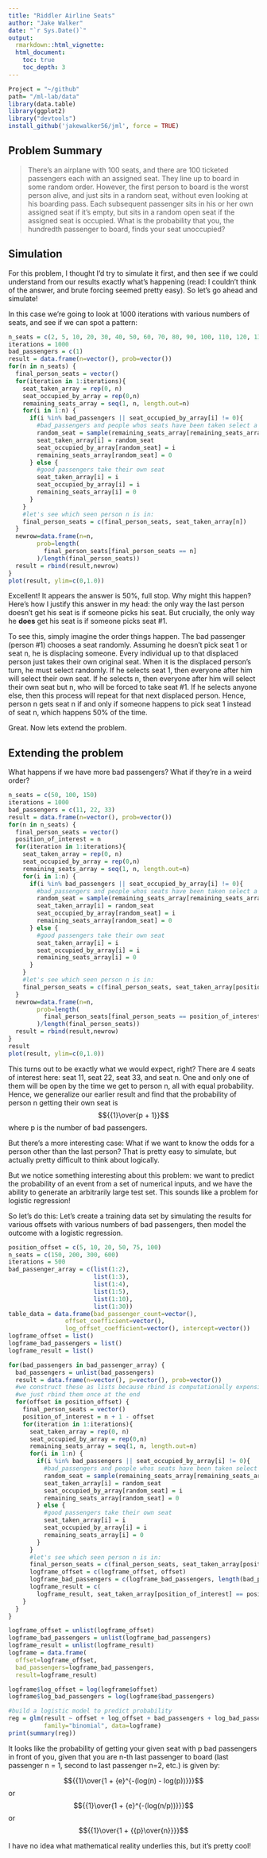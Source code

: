 ```yaml
---
title: "Riddler Airline Seats"
author: "Jake Walker"
date: "`r Sys.Date()`"
output:
  rmarkdown::html_vignette:
  html_document:
    toc: true
    toc_depth: 3
---
```


```r
Project = "~/github"
path= "/ml-lab/data"
library(data.table)
library(ggplot2)
library("devtools")
install_github('jakewalker56/jml', force = TRUE)
```

## Problem Summary
>There’s an airplane with 100 seats, and there are 100 ticketed passengers each with an assigned seat. They line up to board in some random order. However, the first person to board is the worst person alive, and just sits in a random seat, without even looking at his boarding pass. Each subsequent passenger sits in his or her own assigned seat if it’s empty, but sits in a random open seat if the assigned seat is occupied. What is the probability that you, the hundredth passenger to board, finds your seat unoccupied?

## Simulation
For this problem, I thought I'd try to simulate it first, and then see if we could understand from our results exactly what's happening (read: I couldn't think of the answer, and brute forcing seemed pretty easy). So let's go ahead and simulate!

In this case we're going to look at 1000 iterations with various numbers of seats, and see if we can spot a pattern:


```r
n_seats = c(2, 5, 10, 20, 30, 40, 50, 60, 70, 80, 90, 100, 110, 120, 130, 140)
iterations = 1000
bad_passengers = c(1)
result = data.frame(n=vector(), prob=vector())
for(n in n_seats) {
  final_person_seats = vector()
  for(iteration in 1:iterations){ 
    seat_taken_array = rep(0, n)
    seat_occupied_by_array = rep(0,n)
    remaining_seats_array = seq(1, n, length.out=n)
    for(i in 1:n) {
      if(i %in% bad_passengers || seat_occupied_by_array[i] != 0){
        #bad_passengers and people whos seats have been taken select a random unclaimed seat
        random_seat = sample(remaining_seats_array[remaining_seats_array != 0], 1)
        seat_taken_array[i] = random_seat
        seat_occupied_by_array[random_seat] = i
        remaining_seats_array[random_seat] = 0
      } else {
        #good passengers take their own seat
        seat_taken_array[i] = i
        seat_occupied_by_array[i] = i
        remaining_seats_array[i] = 0
      }
    }
    #let's see which seen person n is in:
    final_person_seats = c(final_person_seats, seat_taken_array[n])
  }
  newrow=data.frame(n=n,
        prob=length(
          final_person_seats[final_person_seats == n]
        )/length(final_person_seats))
  result = rbind(result,newrow)
}
plot(result, ylim=c(0,1.0))
```

Excellent!  It appears the answer is 50%, full stop.  Why might this happen?  Here's how I justify this answer in my head: the only way the last person doesn't get his seat is if someone picks his seat.  But crucially, the only way he **does** get his seat is if someone picks seat #1.

To see this, simply imagine the order things happen.  The bad passenger (person #1) chooses a seat randomly.  Assuming he doesn't pick seat 1 or seat n, he is displacing someone.  Every individual up to that displaced person just takes their own original seat.  When it is the displaced person's turn, he must select randomly.  If he selects seat 1, then everyone after him will select their own seat.  If he selects n, then everyone after him will select their own seat but n, who will be forced to take seat #1.  If he selects anyone else, then this process will repeat for that next displaced person. Hence, person n gets seat n if and only if someone happens to pick seat 1 instead of seat n, which happens 50% of the time.

Great.  Now lets extend the problem.

## Extending the problem

What happens if we have more bad passengers?  What if they're in a weird order?
```r
n_seats = c(50, 100, 150)
iterations = 1000
bad_passengers = c(11, 22, 33)
result = data.frame(n=vector(), prob=vector())
for(n in n_seats) {
  final_person_seats = vector()
  position_of_interest = n
  for(iteration in 1:iterations){ 
    seat_taken_array = rep(0, n)
    seat_occupied_by_array = rep(0,n)
    remaining_seats_array = seq(1, n, length.out=n)
    for(i in 1:n) {
      if(i %in% bad_passengers || seat_occupied_by_array[i] != 0){
        #bad_passengers and people whos seats have been taken select a random unclaimed seat
        random_seat = sample(remaining_seats_array[remaining_seats_array != 0], 1)
        seat_taken_array[i] = random_seat
        seat_occupied_by_array[random_seat] = i
        remaining_seats_array[random_seat] = 0
      } else {
        #good passengers take their own seat
        seat_taken_array[i] = i
        seat_occupied_by_array[i] = i
        remaining_seats_array[i] = 0
      }
    }
    #let's see which seen person n is in:
    final_person_seats = c(final_person_seats, seat_taken_array[position_of_interest])
  }
  newrow=data.frame(n=n,
        prob=length(
          final_person_seats[final_person_seats == position_of_interest]
        )/length(final_person_seats))
  result = rbind(result,newrow)
}
result
plot(result, ylim=c(0,1.0))
```

This turns out to be exactly what we would expect, right?  There are 4 seats of interest here: seat 11, seat 22, seat 33, and seat n.  One and only one of them will be open by the time we get to person n, all with equal probability.  Hence, we generalize our earlier result and find that the probability of person n getting their own seat is $${{1}\over{p + 1}}$$ where p is the number of bad passengers.

But there's a more interesting case:  What if we want to know the odds for a person other than the last person?  That is pretty easy to simulate, but actually pretty difficult to think about logically.  

But we notice something interesting about this problem: we want to predict the probability of an event from a set of numerical inputs, and we have the ability to generate an arbitrarily large test set.  This sounds like a problem for logistic regression!

So let's do this:  Let's create a training data set by simulating the results for various offsets with various numbers of bad passengers, then model the outcome with a logistic regression.

```r
position_offset = c(5, 10, 20, 50, 75, 100)
n_seats = c(150, 200, 300, 600)
iterations = 500
bad_passenger_array = c(list(1:2), 
                        list(1:3), 
                        list(1:4), 
                        list(1:5), 
                        list(1:10), 
                        list(1:30))
table_data = data.frame(bad_passenger_count=vector(),
                offset_coefficient=vector(),
                log_offset_coefficient=vector(), intercept=vector())
logframe_offset = list()
logframe_bad_passengers = list()
logframe_result = list()

for(bad_passengers in bad_passenger_array) {
  bad_passengers = unlist(bad_passengers)
  result = data.frame(n=vector(), p=vector(), prob=vector())
  #we construct these as lists because rbind is computationally expensive; instead
  #we just rbind them once at the end
  for(offset in position_offset) {
    final_person_seats = vector()
    position_of_interest = n + 1 - offset
    for(iteration in 1:iterations){ 
      seat_taken_array = rep(0, n)
      seat_occupied_by_array = rep(0,n)
      remaining_seats_array = seq(1, n, length.out=n)
      for(i in 1:n) {
        if(i %in% bad_passengers || seat_occupied_by_array[i] != 0){
          #bad_passengers and people whos seats have been taken select a random unclaimed seat
          random_seat = sample(remaining_seats_array[remaining_seats_array != 0], 1)
          seat_taken_array[i] = random_seat
          seat_occupied_by_array[random_seat] = i
          remaining_seats_array[random_seat] = 0
        } else {
          #good passengers take their own seat
          seat_taken_array[i] = i
          seat_occupied_by_array[i] = i
          remaining_seats_array[i] = 0
        }
      }
      #let's see which seen person n is in:
      final_person_seats = c(final_person_seats, seat_taken_array[position_of_interest])
      logframe_offset = c(logframe_offset, offset)
      logframe_bad_passengers = c(logframe_bad_passengers, length(bad_passengers))
      logframe_result = c(
        logframe_result, seat_taken_array[position_of_interest] == position_of_interest)
    }
  }
}

logframe_offset = unlist(logframe_offset)
logframe_bad_passengers = unlist(logframe_bad_passengers)
logframe_result = unlist(logframe_result)
logframe = data.frame(
  offset=logframe_offset, 
  bad_passengers=logframe_bad_passengers, 
  result=logframe_result)

logframe$log_offset = log(logframe$offset)
logframe$log_bad_passengers = log(logframe$bad_passengers)

#build a logistic model to predict probability
reg = glm(result ~ offset + log_offset + bad_passengers + log_bad_passengers, 
          family="binomial", data=logframe)
print(summary(reg))

```
It looks like the probability of getting your given seat with p bad passengers in front of you, given that you are n-th last passenger to board (last passenger n = 1, second to last passenger n=2, etc.) is given by:

$${{1}\over{1 + {e}^{-(log(n) - log(p))}}}$$
or
$${{1}\over{1 + {e}^{-(log(n/p))}}}$$
or
$${{1}\over{1 + {{p}\over{n}}}}$$ 

I have no idea what mathematical reality underlies this, but it's pretty cool!